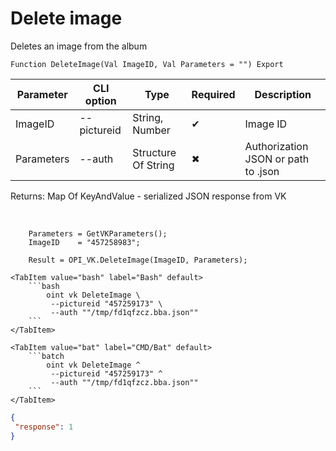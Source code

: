 ﻿---
sidebar_position: 9
description: Delete image and other functions to work with VK in the Open Integration Package, a free open-source integration library for 1C:Enterprise 8, OneScript and CLI
keywords: [1C, 1С, 1С:Enterprise, 1С:Enterprise 8.3, API, Integration, Services, Exchange, OneScript, CLI, VK]
---


# Delete image
 Deletes an image from the album



`Function DeleteImage(Val ImageID, Val Parameters = "") Export`

  | Parameter | CLI option | Type | Required | Description |
  |-|-|-|-|-|
  | ImageID | --pictureid | String, Number | &#x2714; | Image ID |
  | Parameters | --auth | Structure Of String | &#x2716; | Authorization JSON or path to .json |

  
  Returns:  Map Of KeyAndValue - serialized JSON response from VK

<br/>



```bsl title="1C:Enterprise/OneScript code example"
    Parameters = GetVKParameters();
    ImageID    = "457258983";

    Result = OPI_VK.DeleteImage(ImageID, Parameters);
```
 

 <Tabs>
  
    <TabItem value="bash" label="Bash" default>
        ```bash
            oint vk DeleteImage \
             --pictureid "457259173" \
             --auth ""/tmp/fd1qfzcz.bba.json""
        ```
    </TabItem>
  
    <TabItem value="bat" label="CMD/Bat" default>
        ```batch
            oint vk DeleteImage ^
             --pictureid "457259173" ^
             --auth ""/tmp/fd1qfzcz.bba.json""
        ```
    </TabItem>
</Tabs>


```json title="Result"
{
 "response": 1
}
```
